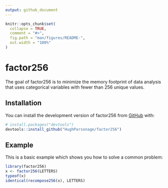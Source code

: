 ```yaml
---
output: github_document
---
```


<!-- README.md is generated from README.Rmd. Please edit that file -->

```r
knitr::opts_chunk$set(
  collapse = TRUE,
  comment = "#>",
  fig.path = "man/figures/README-",
  out.width = "100%"
)
```

# factor256

<!-- badges: start -->
<!-- badges: end -->

The goal of factor256 is to minimize the memory footprint of data analysis that
uses categorical variables with fewer than 256 unique values.

## Installation

You can install the development version of factor256 from [GitHub](https://github.com/) with:

``` r
# install.packages("devtools")
devtools::install_github("HughParsonage/factor256")
```

## Example

This is a basic example which shows you how to solve a common problem:

```r
library(factor256)
x <- factor256(LETTERS)
typeof(x)
identical(recompose256(x), LETTERS)
```

